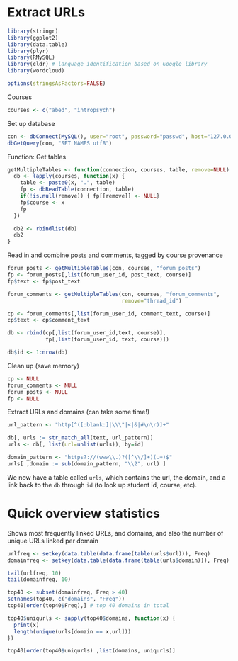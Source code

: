 # Extract URLs

```r
library(stringr)
library(ggplot2)
library(data.table)
library(plyr)
library(RMySQL)
library(cldr) # language identification based on Google library
library(wordcloud)

options(stringsAsFactors=FALSE)
```

Courses
```r
courses <- c("abed", "intropsych")
```

Set up database
```r
con <- dbConnect(MySQL(), user="root", password="passwd", host="127.0.0.1")
dbGetQuery(con, "SET NAMES utf8")
```

Function: Get tables 
```r
getMultipleTables <- function(connection, courses, table, remove=NULL) {
  db <- lapply(courses, function(x) {
    table <- paste0(x, ".", table)
    fp <- dbReadTable(connection, table)
    if(!is.null(remove)) { fp[[remove]] <- NULL}
    fp$course <- x
    fp
  })

  db2 <- rbindlist(db)
  db2
}
```

Read in and combine posts and comments, tagged by course provenance
```r
forum_posts <- getMultipleTables(con, courses, "forum_posts")
fp <- forum_posts[,list(forum_user_id, post_text, course)]
fp$text <- fp$post_text

forum_comments <- getMultipleTables(con, courses, "forum_comments",
                                    remove="thread_id")

cp <- forum_comments[,list(forum_user_id, comment_text, course)]
cp$text <- cp$comment_text

db <- rbind(cp[,list(forum_user_id,text, course)], 
            fp[,list(forum_user_id, text, course)])

db$id <- 1:nrow(db)
```

Clean up (save memory)
```r
cp <- NULL
forum_comments <- NULL
forum_posts <- NULL
fp <- NULL
```

Extract URLs and domains (can take some time!)
```r
url_pattern <- "http[^([:blank:]|\\\"|<|&|#\n\r)]+"

db[, urls := str_match_all(text, url_pattern)]
urls <- db[, list(url=unlist(urls)), by=id]

domain_pattern <- "https?://(www\\.)?([^\\/]+)(.+)$"
urls[ ,domain := sub(domain_pattern, "\\2", url) ]
```

We now have a table called `urls`, which contains the url, the domain, and a link back to the `db` through `id` (to look up student id, course, etc). 

# Quick overview statistics
Shows most frequently linked URLs, and domains, and also the number of unique URLs linked per domain
```r
urlfreq <- setkey(data.table(data.frame(table(urls$url))), Freq)
domainfreq <- setkey(data.table(data.frame(table(urls$domain))), Freq)

tail(urlfreq, 10)
tail(domainfreq, 10)

top40 <- subset(domainfreq, Freq > 40)
setnames(top40, c("domains", "Freq"))
top40[order(top40$Freq),] # top 40 domains in total

top40$uniqurls <- sapply(top40$domains, function(x) {
  print(x)
  length(unique(urls[domain == x,url]))
})

top40[order(top40$uniqurls) ,list(domains, uniqurls)]
```

